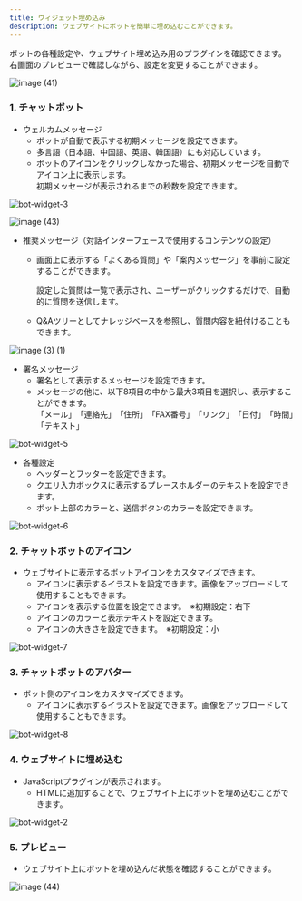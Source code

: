 ```yaml
---
title: ウィジェット埋め込み
description: ウェブサイトにボットを簡単に埋め込むことができます。
---
```


ボットの各種設定や、ウェブサイト埋め込み用のプラグインを確認できます。\
右画面のプレビューで確認しながら、設定を変更することができます。

![image (41)](../../../.gitbook/assets/image%20(41).png)

### 1. チャットボット

* ウェルカムメッセージ
  * ボットが自動で表示する初期メッセージを設定できます。
  * 多言語（日本語、中国語、英語、韓国語）にも対応しています。
  * ボットのアイコンをクリックしなかった場合、初期メッセージを自動でアイコン上に表示します。\
    初期メッセージが表示されるまでの秒数を設定できます。

![bot-widget-3](../../../.gitbook/assets/bot-widget-3.png)

![image (43)](../../../.gitbook/assets/image%20(43).png)

* 推奨メッセージ（対話インターフェースで使用するコンテンツの設定）
  *   画面上に表示する「よくある質問」や「案内メッセージ」を事前に設定することができます。

      設定した質問は一覧で表示され、ユーザーがクリックするだけで、自動的に質問を送信します。
  * Q&Aツリーとしてナレッジベースを参照し、質問内容を紐付けることもできます。

![image (3) (1)](../../../.gitbook/assets/image%20(3)%20(1).png)

* 署名メッセージ
  * 署名として表示するメッセージを設定できます。
  * メッセージの他に、以下8項目の中から最大3項目を選択し、表示することができます。\
    「メール」　「連絡先」　「住所」　「FAX番号」　「リンク」　「日付」　「時間」　「テキスト」

![bot-widget-5](../../../.gitbook/assets/bot-widget-5.png)

* 各種設定
  * ヘッダーとフッターを設定できます。
  * クエリ入力ボックスに表示するプレースホルダーのテキストを設定できます。
  * ボット上部のカラーと、送信ボタンのカラーを設定できます。

![bot-widget-6](../../../.gitbook/assets/bot-widget-6.png)

### 2. チャットボットのアイコン

* ウェブサイトに表示するボットアイコンをカスタマイズできます。
  * アイコンに表示するイラストを設定できます。画像をアップロードして使用することもできます。
  * アイコンを表示する位置を設定できます。　※初期設定：右下
  * アイコンのカラーと表示テキストを設定できます。
  * アイコンの大きさを設定できます。　※初期設定：小

![bot-widget-7](../../../.gitbook/assets/bot-widget-7.png)

### 3. チャットボットのアバター

* ボット側のアイコンをカスタマイズできます。
  * アイコンに表示するイラストを設定できます。画像をアップロードして使用することもできます。

![bot-widget-8](../../../.gitbook/assets/bot-widget-8.png)

### 4. ウェブサイトに埋め込む

* JavaScriptプラグインが表示されます。
  * HTMLに追加することで、ウェブサイト上にボットを埋め込むことができます。

![bot-widget-2](../../../.gitbook/assets/bot-widget-2.png)

### 5. プレビュー

* ウェブサイト上にボットを埋め込んだ状態を確認することができます。

![image (44)](../../../.gitbook/assets/image%20(44).png)
